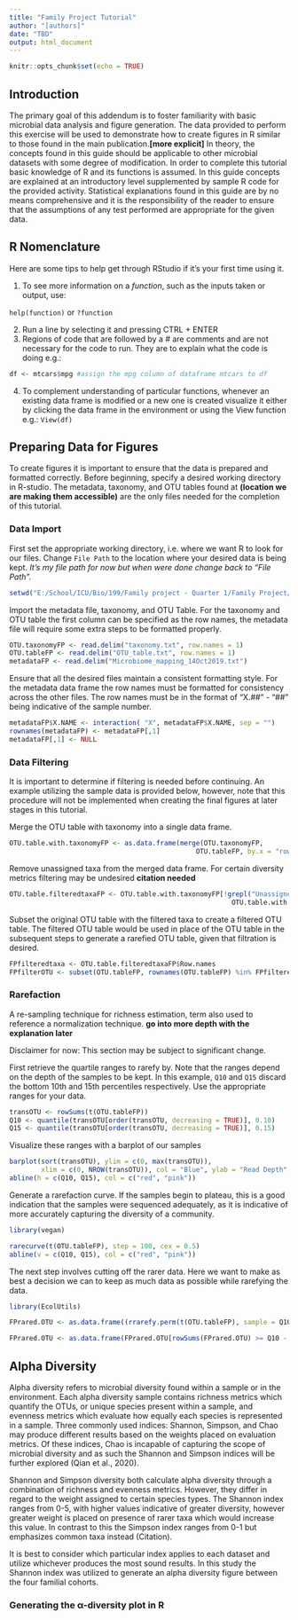 ```yaml
---
title: "Family Project Tutorial"
author: "[authors]"
date: "TBD"
output: html_document
---
```


```r
knitr::opts_chunk$set(echo = TRUE)
```

## Introduction

The primary goal of this addendum is to foster familiarity with basic microbial data analysis and figure generation. The data provided to perform this exercise will be used to demonstrate how to create figures in R similar to those found in the main publication.**[more explicit]** In theory, the concepts found in this guide should be applicable to other microbial datasets with some degree of modification.  In order to complete this tutorial basic knowledge of R and its functions is assumed. In this guide concepts are explained at an introductory level supplemented by sample R code for the provided activity. Statistical explanations found in this guide are by no means comprehensive and it is the responsibility of the reader to ensure that the assumptions of any test performed are appropriate for the given data. 

## R Nomenclature 

Here are some tips to help get through RStudio if it’s your first time using it.

1. To see more information on a *function*, such as the inputs taken or output, use:

`help(function)`
or
`?function`

2. Run a line by selecting it and pressing CTRL + ENTER
3. Regions of code that are followed by a # are comments and are not necessary for the code to run. They are to explain what the code is doing e.g.: 
```r
df <- mtcars$mpg #assign the mpg column of dataframe mtcars to df
```
4. To complement understanding of particular functions, whenever an existing data frame is modified or a new one is created visualize it either by clicking the data frame in the environment or using the View function e.g.: `View(df)`

## Preparing Data for Figures 

 To create figures it is important to ensure that the data is prepared and formatted correctly. Before beginning, specify a desired working directory in R-studio. The metadata, taxonomy, and OTU tables found at **(location we are making them accessible)** are the only files needed for the completion of this tutorial. 
 
### Data Import 

First set the appropriate working directory, i.e. where we want R to look for our files. Change `File Path` to the location where your desired data is being kept. *It's my file path for now but when were done change back to "File Path".*
```r
setwd("E:/School/ICU/Bio/199/Family project - Quarter 1/Family Project/Figs Practice/Attempting FP figs from ABC")
```

Import the metadata file, taxonomy, and OTU Table. For the taxonomy and OTU table the first column can be specified as the row names, the metadata file will require some extra steps to be formatted properly. 
```r
OTU.taxonomyFP <- read.delim("taxonomy.txt", row.names = 1)
OTU.tableFP <- read.delim("OTU_table.txt", row.names = 1)
metadataFP <- read.delim("Microbiome_mapping_14Oct2019.txt")
```

Ensure that all the desired files maintain a consistent formatting style. For the metadata data frame the row names must be formatted for consistency across the other files. The row names must be in the format of “X.##” -  “##” being indicative of the sample number. 
```r
metadataFP$X.NAME <- interaction( "X", metadataFP$X.NAME, sep = "")
rownames(metadataFP) <- metadataFP[,1]
metadataFP[,1] <- NULL
```

### Data Filtering 

It is important to determine if filtering is needed before continuing. An example utilizing the sample data is provided below, however, note that this procedure will not be implemented when creating the final figures at later stages in this tutorial. 

Merge the OTU table with taxonomy into a single data frame. 
```r
OTU.table.with.taxonomyFP <- as.data.frame(merge(OTU.taxonomyFP, 
                                               OTU.tableFP, by.x = "row.names", by.y = "row.names"))
```

Remove unassigned taxa from the merged data frame. For certain diversity metrics filtering may be undesired **citation needed**
```r
OTU.table.filteredtaxaFP <- OTU.table.with.taxonomyFP[!grepl("Unassigned", 
                                                        OTU.table.with.taxonomyFP$Kingdom),]
```

Subset the original OTU table with the filtered taxa to create a filtered OTU table. The filtered OTU table would be used in place of the OTU table in the subsequent steps to generate a rarefied OTU table, given that filtration is desired. 
```r
FPfilteredtaxa <- OTU.table.filteredtaxaFP$Row.names
FPfilterOTU <- subset(OTU.tableFP, rownames(OTU.tableFP) %in% FPfilteredtaxa)
```

### Rarefaction 
A re-sampling technique for richness estimation, term also used to reference a normalization technique. **go into more depth with the explanation later**

Disclaimer for now: This section may be subject to significant change. 

First retrieve the quartile ranges to rarefy by. Note that the ranges depend on the depth of the samples to be kept. In this example, `Q10` and `Q15` discard the bottom 10th and 15th percentiles respectively. Use the appropriate ranges for your data. 

```r
transOTU <- rowSums(t(OTU.tableFP)) 
Q10 <- quantile(transOTU[order(transOTU, decreasing = TRUE)], 0.10)
Q15 <- quantile(transOTU[order(transOTU, decreasing = TRUE)], 0.15)
```

Visualize these ranges with a barplot of our samples
```r
barplot(sort(transOTU), ylim = c(0, max(transOTU)), 
        xlim = c(0, NROW(transOTU)), col = "Blue", ylab = "Read Depth", xlab = "Sample") 
abline(h = c(Q10, Q15), col = c("red", "pink"))
```

Generate a rarefaction curve. If the samples begin to plateau, this is a good indication that the samples were sequenced adequately, as it is indicative of more accurately capturing the diversity of a community. 
```r
library(vegan)
```
```r
rarecurve(t(OTU.tableFP), step = 100, cex = 0.5)
abline(v = c(Q10, Q15), col = c("red", "pink"))
```
  
The next step involves cutting off the rarer data. Here we want to make as best a decision we can to keep as much data as possible while rarefying the data.

```r
library(EcolUtils)
```
```r
FPrared.OTU <- as.data.frame((rrarefy.perm(t(OTU.tableFP), sample = Q10, n = 100, round.out = T))) #with all samples - rarefies the data

FPrared.OTU <- as.data.frame(FPrared.OTU[rowSums(FPrared.OTU) >= Q10 - (Q10 * 0.1), colSums(FPrared.OTU) >= 1]) #with some samples cut off - removes low depth samples that do not meet the cutoff
```
## Alpha Diversity

Alpha diversity refers to microbial diversity found within a sample or in the environment. Each alpha diversity sample contains richness metrics which quantify the OTUs, or unique species present within a sample, and evenness metrics which evaluate how equally each species is represented in a sample. Three commonly used indices: Shannon, Simpson, and Chao may produce different results based on the weights placed on evaluation metrics. Of these indices, Chao is incapable of capturing the scope of microbial diversity and as such the Shannon and Simpson indices will be further explored (Qian et al., 2020).

Shannon and Simpson diversity both calculate alpha diversity through a combination of richness and evenness metrics. However, they differ in regard to the weight assigned to certain species types. The Shannon index ranges from 0-5, with higher values indicative of greater diversity, however greater weight is placed on presence of rarer taxa which would increase this value. In contrast to this the Simpson index ranges from 0-1 but emphasizes common taxa instead (Citation). 

It is best to consider which particular index applies to each dataset and utilize whichever produces the most sound results. In this study the Shannon index was utilized to generate an alpha diversity figure between the four familial cohorts. 

### Generating the α-diversity plot in R 











